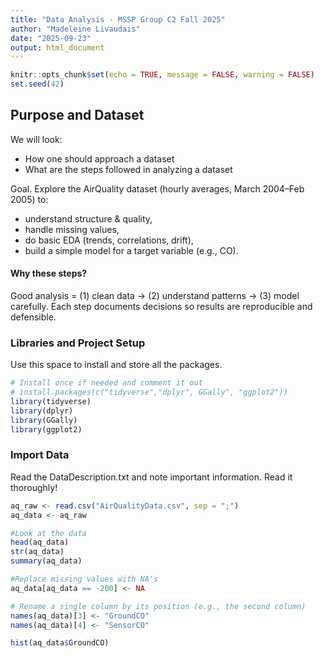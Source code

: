 ```yaml
---
title: "Data Analysis - MSSP Group C2 Fall 2025"
author: "Madeleine Livaudais"
date: "2025-09-23"
output: html_document
---
```


```r
knitr::opts_chunk$set(echo = TRUE, message = FALSE, warning = FALSE)
set.seed(42)
``` 

## Purpose and Dataset

We will look:

- How one should approach a dataset
- What are the steps followed in analyzing a dataset

Goal. Explore the AirQuality dataset (hourly averages, March 2004–Feb 2005) to:

- understand structure & quality,
- handle missing values,
- do basic EDA (trends, correlations, drift),
- build a simple model for a target variable (e.g., CO).


#### Why these steps?

Good analysis = (1) clean data → (2) understand patterns → (3) model carefully. Each step documents decisions so results are reproducible and defensible.

### Libraries and Project Setup

Use this space to install and store all the packages.

```r
# Install once if needed and comment it out
# install.packages(c("tidyverse","dplyr", GGally", "ggplot2"))
library(tidyverse)
library(dplyr)
library(GGally) 
library(ggplot2)
```

### Import Data

Read the DataDescription.txt and note important information. Read it thoroughly!

```r
aq_raw <- read.csv("AirQualityData.csv", sep = ";")
aq_data <- aq_raw

#Look at the data
head(aq_data)
str(aq_data)
summary(aq_data)

#Replace missing values with NA's
aq_data[aq_data == -200] <- NA

# Rename a single column by its position (e.g., the second column)
names(aq_data)[3] <- "GroundCO"
names(aq_data)[4] <- "SensorCO"

hist(aq_data$GroundCO)

```

